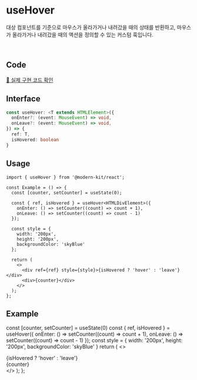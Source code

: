 
# useHover

대상 컴포넌트를 기준으로 마우스가 올라가거나 내려갔을 때의 상태를 반환하고, 마우스가 올라가거나 내려갔을 때의 액션을 정의할 수 있는 커스텀 훅입니다.

<br />

## Code
[🔗 실제 구현 코드 확인](https://github.com/modern-agile-team/modern-kit/blob/main/packages/react/src/hooks/useHover/index.ts)

## Interface
```ts title="typescript"
const useHover: <T extends HTMLElement>({
  onEnter?: (event: MouseEvent) => void,
  onLeave?: (event: MouseEvent) => void,
}) => {
  ref: T,
  isHovered: boolean
}
```

## Usage
```tsx title="typescript"
import { useHover } from '@modern-kit/react';

const Example = () => {
  const [counter, setCounter] = useState(0);

  const { ref, isHovered } = useHover<HTMLDivElement>({
    onEnter: () => setCounter((count) => count + 1),
    onLeave: () => setCounter((count) => count - 1)
  });

  const style = {
    width: '200px',
    height: '200px',
    backgroundColor: 'skyBlue'
  };

  return (
    <>
      <div ref={ref} style={style}>{isHovered ? 'hover' : 'leave'}</div>
      <div>{counter}</div>
    </>
  );
};
```

## Example

  const [counter, setCounter] = useState(0)
  const { ref, isHovered } = useHover({
    onEnter: () => setCounter((count) => count + 1),
    onLeave: () => setCounter((count) => count - 1)
  });
  const style = {
    width: '200px',
    height: '200px',
    backgroundColor: 'skyBlue'
  }
  return (
    <>
      <div ref={ref} style={style}>{isHovered ? 'hover' : 'leave'}</div>
      <div>{counter}</div>
    </>
  );
};

<Example />